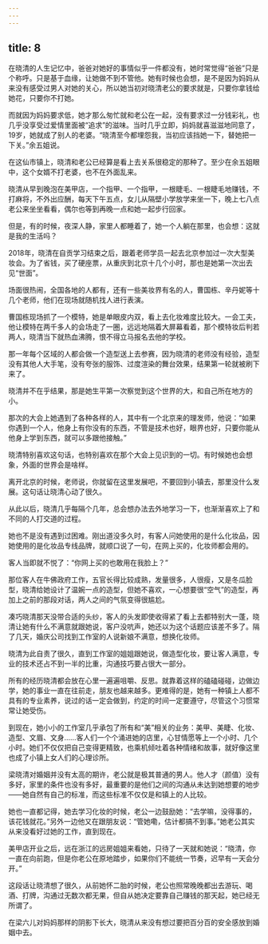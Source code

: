 ```yaml
---
---
---
```

title: 8
---





在晓清的人生记忆中，爸爸对她好的事情似乎一件都没有，她时常觉得“爸爸”只是个称呼。只是基于血缘，让她做不到不管他。她有时候也会想，是不是因为妈妈从来没有感受过男人对她的关心，所以她当初对晓清老公的要求就是，只要你拿钱给她花，只要你不打她。

而就因为妈妈要求低，她才那么匆忙就和老公在一起，没有要求过一分钱彩礼，也几乎没享受过爱情里面被“追求”的滋味。当时几乎立即，妈妈就喜滋滋地同意了，19岁，她就成了别人的老婆。“晓清至今都埋怨我，当初应该挡她一下，替她把一下关。”余五姐说。

在这仙市镇上，晓清和老公已经算是看上去关系很稳定的那种了。至少在余五姐眼中，这个女婿不打老婆，也不在外面乱来。

晓清从早到晚泡在美甲店，一个指甲、一个指甲，一根睫毛、一根睫毛地赚钱，不打麻将，不外出应酬，每天下午五点，女儿从隔壁小学放学来坐一下，晚上七八点老公来坐坐看看，偶尔也等到再晚一点和她一起步行回家。

但是，有的时候，夜深人静，家里人都睡着了，她一个人躺在那里，也会想：这就是我的生活吗？

2018年，晓清在自贡学习结束之后，跟着老师学员一起去北京参加过一次大型美妆会。为了省钱，买了硬座票，从重庆到北京十几个小时，那也是她第一次出去见“世面”。

场面很热闹，全国各地的人都有，还有一些美妆界有名的人，曹国栋、辛丹妮等十几个老师，他们在现场就随机找人进行表演。

曹国栋现场抓了一个模特，她是单眼皮内双，看上去化妆难度比较大。一会工夫，他让模特在两千多人的会场走了一圈，远远地隔着大屏幕看着，那个模特妆后判若两人，晓清当下就热血沸腾，恨不得立马报名去他的学校。

那一年每个区域的人都会做一个造型送上去参赛，因为晓清的老师没有经验，造型没有其他人大手笔，没有夸张的服饰、过度渲染的舞台效果，结果第一轮就被刷下来了。

晓清并不在乎结果，那是她生平第一次察觉到这个世界的大，和自己所在地方的小。

那次的大会上她遇到了各种各样的人，其中有一个北京来的理发师，他说：“如果你遇到一个人，他身上有你没有的东西，不管是技术也好，眼界也好，只要你能从他身上学到东西，就可以多跟他接触。”

晓清特别喜欢这句话，也特别喜欢在那个大会上见识到的一切。有时候她也会想象，外面的世界会是啥样。

离开北京的时候，老师说，你就留在这里发展吧，不要回到小镇去，那里没什么发展。这句话让晓清心动了很久。

从此以后，晓清几乎每隔个几年，总会想办法去外地学习一下，也渐渐喜欢上了和不同的人打交道的过程。

她也不是没有遇到过困难。刚出道没多久时，有客人问她使用的是什么化妆品，因她使用的是化妆品专线品牌，就顺口说了一句，在网上买的，化妆师都会用的。

客人当即就不悦了：“你网上买的也敢用在我脸上？”

那位客人在牛佛政府工作，五官长得比较成熟，发量很多，人很瘦，又是冬瓜脸型，晓清给她设计了温婉一点的造型，但她不喜欢，一心想要很“空气”的造型，再加上之前的那段对话，两人之间的气氛变得很尴尬。

凑巧晓清那天没带合适的头纱，客人的头发即使收得紧了看上去都特别大一蓬，晓清让她有什么不满意就跟她说，客户没吭声，她还以为这个话题应该差不多了。隔了几天，婚庆公司找到工作室的人说新娘不满意，想换化妆师。

晓清为此自责了很久，直到工作室的姐姐跟她说，做造型化妆，要让客人满意，专业的技术还占不到一半的比重，沟通技巧要占很大一部分。

所有的经历晓清都会放在心里一遍遍咀嚼、反思。就靠着这样的磕磕碰碰，边做边学，她的事业一直在往前走，朋友也越来越多。更难得的是，她有一种镇上人都不具有的专业素养，说过的话一定会做到，约定的时间一定要遵守，尽管这个习惯常常让她受伤。

到现在，她小小的工作室几乎承包了所有和“美”相关的业务：美甲、美睫、化妆、造型、文眉、文身……客人们一个个涌进她的店里，心甘情愿等上一个小时、几个小时。她们不仅仅把自己变得更精致，也乘机倾吐着各种情绪和故事，就好像这里也成了小镇上女人们的心理诊所。

梁晓清对婚姻并没有太高的期许，老公就是极其普通的男人。他人才（颜值）没有多好，家里的条件也没有多好，最重要的是他们之间的沟通从未达到她想要的地步——她自然有自己的标准，而这些标准不仅仅是和镇上的人比较。

她也一直都记得，她去学习化妆的时候，老公一边鼓励她：“去学嘛，没得事的，该花钱就花。”另外一边他又在跟朋友说：“管她嘞，估计都搞不到事。”她老公其实从来没看好过她的工作，直到现在。

美甲店开业之后，远在浙江的远房姐姐来看她，只待了一天就和她说：“晓清，你一直在向前跑，但是你老公在原地踏步，如果你们不能统一节奏，迟早有一天会分开。”

这段话让晓清想了很久，从前她怀二胎的时候，老公也照常晚晚都出去游玩、喝酒、打牌，沟通过无数次都无果，但自从她决定要靠自己赚钱的那天起，她已经无所谓了。

在梁六儿对妈妈那样的阴影下长大，晓清从来没有想过要把百分百的安全感放到婚姻中去。